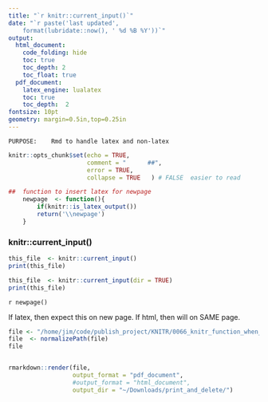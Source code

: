 ```yaml
---
title: "`r knitr::current_input()`"  
date: "`r paste('last updated', 
    format(lubridate::now(), ' %d %B %Y'))`"   
output:   
  html_document:  
    code_folding: hide
    toc: true 
    toc_depth: 2
    toc_float: true
  pdf_document:   
    latex_engine: lualatex  
    toc: true
    toc_depth:  2   
fontsize: 10pt   
geometry: margin=0.5in,top=0.25in   
---
```


```
PURPOSE:    Rmd to handle latex and non-latex
```

```r
knitr::opts_chunk$set(echo = TRUE,
                      comment = "      ##",
                      error = TRUE,
                      collapse = TRUE   ) # FALSE  easier to read

##  function to insert latex for newpage
    newpage  <- function(){
        if(knitr::is_latex_output()) 
        return('\\newpage')
    }
```



### knitr::current_input()
```r
this_file  <- knitr::current_input() 
print(this_file)

this_file  <- knitr::current_input(dir = TRUE)
print(this_file)
``` 

`r newpage()`

If latex, then expect this on new page.
If html, then will on SAME page.

```r
file <- "/home/jim/code/publish_project/KNITR/0066_knitr_function_when_latex.Rmd"
file  <- normalizePath(file)
file


rmarkdown::render(file,
                  output_format = "pdf_document",
                  #output_format = "html_document",
                  output_dir = "~/Downloads/print_and_delete/")
```





